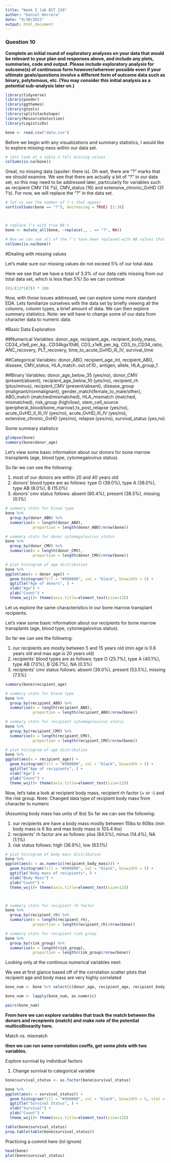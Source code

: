 ---
title: "Week 5 lab BST 210"
author: "Daniel Herrera"
date: "9/30/2021"
output: html_document
---

### Question 10

**Complete an initial round of exploratory analyses on your data that would be relevant to your plan and responses above, and include any plots, summaries, code and output.  Please include exploratory analysis for outcome(s) of continuous form however/wherever possible even if your ultimate goals/questions involve a different form of outcome data such as binary, polytomous, etc.  (You may consider this initial analysis as a potential sub-analysis later on.)**

```{r, warning=FALSE, message = FALSE}
library(tidyverse)
library(pander)
library(ggthemes)
library(gtools)
library(splitstackshape)
library(ResourceSelection)
library(LogisticDx)

bone <- read.csv("data.csv")
```

Before we begin with any visualizations and summary statistics, I would like to explore  missing-ness within our data set. 

```{r}

# lets look at a table o fall missing values
colSums(is.na(bone))
```

Great, no missing data (spoiler: there is). Oh wait, there are "?" marks that we should examine. We see that there are actually a bit of "?" in our data set, so this may need to be addressed later, particularly for variables such as recipient CMV (14 ?'s), CMV_status (16) and extensive_chronic_GvHD (31 ?'s). For now, we will replace the "?" in the data set.

```{r}
# let us see the number of ?'s that appear
sort(colSums(bone == "?"), decreasing = TRUE) [1:10]



# replace ?'s with true NA's
bone <- mutate_all(bone, ~replace(., . == "?", NA))

# Now we can see all of the ?'s have been replaced with NA values that are picked up
colSums(is.na(bone))
```


#Dealing with missing values

Let's make sure our missing values do not exceed 5% of our total data

Here we see that we have a total of 3.3% of our data cells missing from our total data set, which is less than 5%! So we can continue
```{r}
(81/(13*187)) * 100
```



Now, with those issues addressed, we can explore some more standard EDA. Lets familiarize ourselves with the data set by  briefly viewing all the columns, column types, a brief amount of data. We can then explore summary statistics. Note: we will have to change some of our data from character data to numeric data. 


#Basic Data Exploration

##Numerical Variables: 
donor_age, recipient_age, recipient_body_mass, CD34_x1e6_per_kg...CD34kgx10d6, CD3_x1e8_per_kg, CD3_to_CD34_ratio, ANC_recovery, PLT_recovery, time_to_acute_GvHD_III_IV, survival_time

##Categorical Variables: 
donor_ABO, recipient_age_int, recipient_ABO, disease, CMV_status, HLA_match..out.of.10., antigen, allele, HLA_group_1 

##Binary Variables:
donor_age_below_35 (yes/no), donor_CMV (present/absent), recipient_age_below_10 (yes/no), recipient_rh (plus/minus), recipient_CMV (present/absent), disease_group (malignant/nonmalignant), gender_match(female_to_male/other), ABO_match (matched/mismatched), HLA_mismatch (matched, mismatched), risk_group (high/low), stem_cell_source (peripheral_blood/bone_marrow),tx_post_relapse (yes/no), acute_GvHD_II_III_IV (yes/no), acute_GvHD_III_IV (yes/no), extensive_chronic_GvHD (yes/no), relapse (yes/no), survival_status (yes,no)

Some summary statistics
```{r}
glimpse(bone)
summary(bone$donor_age)
```



Let's view some basic information about our donors for bone marrow transplants (age, blood type, cytomegalovirus status). 

So far we can see the following:

1) most of our donors are within 20 and 40 years old
2) donors' blood types are as follows: type O (39.0%), type A (38.0%), type AB (8.0%), B (15.0%)
3) donors' cmv status follows: absent (60.4%), present (38.5%), missing (0.1%)

```{r}
# summary stats for blood type
bone %>% 
  group_by(donor_ABO) %>% 
  summarise(n = length(donor_ABO),
            proportion = length(donor_ABO)/nrow(bone))

# summary stats for donor cytomegalovirus status
bone %>% 
  group_by(donor_CMV) %>% 
  summarise(n = length(donor_CMV),
            proportion = length(donor_CMV)/nrow(bone))

# plot histogram of age distribution
bone %>% 
ggplot(aes(x = donor_age)) + 
  geom_histogram(fill = "#990000", col = "black", binwidth = 5) + 
  ggtitle("Age of donors", ) +
  xlab("Age") +
  ylab("Count") +
  theme_wsj()+ theme(axis.title=element_text(size=12))

```


Let us explore the same characteristics in our bone marrow transplant recipients. 

Let's view some basic information about our recipients for bone marrow transplants (age, blood type, cytomegalovirus status).



So far we can see the following:

1) our recipients are mostly between 5 and 15 years old (min age is 0.6 years old and max age is 20 years old)
2) recipients' blood types are as follows: type O (25.7%), type A (40.1%), type AB (7.0%), B (26.7%), NA (0.5%)
3) recipients' cmv status follows: absent (39.0%), present (53.5%), missing (7.5%)

```{r}

summary(bone$recipient_age)

# summary stats for blood type
bone %>% 
  group_by(recipient_ABO) %>% 
  summarise(n = length(recipient_ABO),
            proportion = length(recipient_ABO)/nrow(bone))

# summary stats for recipient cytomegalovirus status
bone %>% 
  group_by(recipient_CMV) %>% 
  summarise(n = length(recipient_CMV),
            proportion = length(recipient_CMV)/nrow(bone))

# plot histogram of age distribution
bone %>% 
ggplot(aes(x = recipient_age)) + 
  geom_histogram(fill = "#990000", col = "black", binwidth = 5) + 
  ggtitle("Age of recipients", ) +
  xlab("Age") +
  ylab("Count") +
  theme_wsj()+ theme(axis.title=element_text(size=12))

```


Now, let's take a look at recipient body mass, recipient rh factor (+ or -) and the risk group. Note: Changed data type of recipient body mass from character to numeric


(Assuming body mass has units of lbs)
So far we can see the following:

1) our recipients are have a body mass mostly between 15lbs to 60lbs (min body mass is 6 lbs and max body mass is 103.4 lbs)
2) recipients' rh factor are as follows: plus (84.5%), minus (14.4%), NA (1.1%)
3) risk status follows: high (36.9%), low (63.1%)

```{r}
# plot histogram of body mass distribution
bone %>% 
ggplot(aes(x = as.numeric(recipient_body_mass))) + 
  geom_histogram(fill = "#990000", col = "black", binwidth = 5) + 
  ggtitle("Body mass of recipients", ) +
  xlab("Body Mass") +
  ylab("Count") +
  theme_wsj()+ theme(axis.title=element_text(size=12))



# summary stats for recipient rh factor
bone %>% 
  group_by(recipient_rh) %>% 
  summarise(n = length(recipient_rh),
            proportion = length(recipient_rh)/nrow(bone))

# summary stats for recipient risk group
bone %>% 
  group_by(risk_group) %>% 
  summarise(n = length(risk_group),
            proportion = length(risk_group)/nrow(bone))
```


Looking only at the continous numerical variables next:

We see at first glance based off of the correlation scatter plots that recipient age and body mass are very highly correlated
```{r}
bone_num <- bone %>% select(c(donor_age, recipient_age, recipient_body_mass, CD34_x1e6_per_kg...CD34kgx10d6, CD3_x1e8_per_kg, CD3_to_CD34_ratio, ANC_recovery, PLT_recovery, time_to_acute_GvHD_III_IV, survival_time))

bone_num <- lapply(bone_num, as.numeric)
```

```{r, fig.height=10, fig.width=10}
pairs(bone_num)
```




**From here we can explore variables that track the match between the donors and recepients (match) and make note of the potential multicollinearity here.** 

Match vs. mismatch


**then we can run some correlation coeffs, get some plots with two variables.** 


Explore survival by individual factors

1. Change survival to categorical variable
```{r}
bone$survival_status <- as.factor(bone$survival_status)

bone %>% 
ggplot(aes(x = survival_status)) + 
  geom_histogram(fill = "#990000", col = "black", binwidth = 5, stat = "count") + 
  ggtitle("Survival Status", ) +
  xlab("Survival") +
  ylab("Count") +
  theme_wsj()+ theme(axis.title=element_text(size=12))
```



```{r}
table(bone$survival_status)
prop.table(table(bone$survival_status))
```


Practicing a commit here (lol ignore)
```{r}
head(bone)
plot(bone$survival_status)
```




